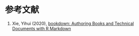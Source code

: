 # 参考文献 {#reference}

1. Xie, Yihui (2020), [bookdown: Authoring Books and Technical Documents with R Markdown](https://bookdown.org/yihui/bookdown/)

